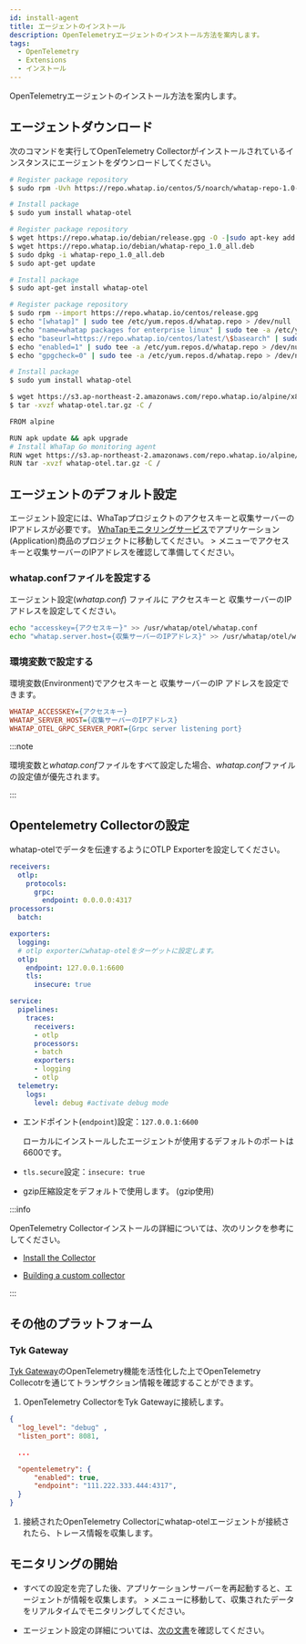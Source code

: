 ```yaml
---
id: install-agent
title: エージェントのインストール
description: OpenTelemetryエージェントのインストール方法を案内します。
tags:
  - OpenTelemetry
  - Extensions
  - インストール
---
```


<head>
<meta name="robots" content="noindex, nofollow"/>
</head>

OpenTelemetryエージェントのインストール方法を案内します。 

## エージェントダウンロード

次のコマンドを実行してOpenTelemetry Collectorがインストールされているインスタンスにエージェントをダウンロードしてください。

<Tabs groupId="os">
<TabItem value="rc" label="Red Hat/Centos">

```bash
# Register package repository
$ sudo rpm -Uvh https://repo.whatap.io/centos/5/noarch/whatap-repo-1.0-1.noarch.rpm

# Install package
$ sudo yum install whatap-otel
```

</TabItem>

<TabItem value="du" label="Debian/Ubuntu">

```bash
# Register package repository
$ wget https://repo.whatap.io/debian/release.gpg -O -|sudo apt-key add -
$ wget https://repo.whatap.io/debian/whatap-repo_1.0_all.deb
$ sudo dpkg -i whatap-repo_1.0_all.deb
$ sudo apt-get update

# Install package
$ sudo apt-get install whatap-otel
```

</TabItem>

<TabItem value="al" label="Amazon Linux">

```bash
# Register package repository
$ sudo rpm --import https://repo.whatap.io/centos/release.gpg
$ echo "[whatap]" | sudo tee /etc/yum.repos.d/whatap.repo > /dev/null
$ echo "name=whatap packages for enterprise linux" | sudo tee -a /etc/yum.repos.d/whatap.repo > /dev/null
$ echo "baseurl=https://repo.whatap.io/centos/latest/\$basearch" | sudo tee -a /etc/yum.repos.d/whatap.repo > /dev/null
$ echo "enabled=1" | sudo tee -a /etc/yum.repos.d/whatap.repo > /dev/null
$ echo "gpgcheck=0" | sudo tee -a /etc/yum.repos.d/whatap.repo > /dev/null

# Install package
$ sudo yum install whatap-otel
```

</TabItem>

<TabItem value="apl" label="Alpine Linux">

```bash
$ wget https://s3.ap-northeast-2.amazonaws.com/repo.whatap.io/alpine/x86_64/whatap-otel.tar.gz
$ tar -xvzf whatap-otel.tar.gz -C /
```

</TabItem>

<TabItem value="apldocker" label="Alpine Linux Docker">

```bash title="FROM alpine"
FROM alpine

RUN apk update && apk upgrade
# Install WhaTap Go monitoring agent
RUN wget https://s3.ap-northeast-2.amazonaws.com/repo.whatap.io/alpine/x86_64/whatap-otel.tar.gz
RUN tar -xvzf whatap-otel.tar.gz -C /
```

</TabItem>

</Tabs>

## エージェントのデフォルト設定

エージェント設定には、WhaTapプロジェクトのアクセスキーと収集サーバーのIPアドレスが必要です。 [WhaTapモニタリングサービス](https://service.whatap.io)でアプリケーション(Application)商品のプロジェクトに移動してください。 <Cmdname sid="management" className="uitext" /> > <Cmdname sid="agentInstall" className="uitext" /> メニューでアクセス キーと収集サーバーのIPアドレスを確認して準備してください。

### whatap.confファイルを設定する

エージェント設定(*whatap.conf*) ファイルに アクセスキーと 収集サーバーのIPアドレスを設定してください。

```bash
echo "accesskey={アクセスキー}" >> /usr/whatap/otel/whatap.conf
echo "whatap.server.host={収集サーバーのIPアドレス}" >> /usr/whatap/otel/whatap.conf
```

### 環境変数で設定する

環境変数(Environment)でアクセスキーと 収集サーバーのIP アドレスを設定できます。

```ini
WHATAP_ACCESSKEY={アクセスキー}
WHATAP_SERVER_HOST={収集サーバーのIPアドレス}
WHATAP_OTEL_GRPC_SERVER_PORT={Grpc server listening port}
```

:::note

環境変数と*whatap.conf*ファイルをすべて設定した場合、*whatap.conf*ファイルの設定値が優先されます。

:::

## Opentelemetry Collectorの設定

whatap-otelでデータを伝達するようにOTLP Exporterを設定してください。

```yaml title="otel-collector-config.yaml" showLineNumbers{13,14-15}
receivers:
  otlp:
    protocols:
      grpc:
        endpoint: 0.0.0.0:4317
processors:
  batch:

exporters:
  logging:
  # otlp exporterにwhatap-otelをターゲットに設定します。 
  otlp:
    endpoint: 127.0.0.1:6600
    tls:
      insecure: true

service:
  pipelines:
    traces:
      receivers:
      - otlp
      processors:
      - batch
      exporters:
      - logging
      - otlp
  telemetry:
    logs:
      level: debug #activate debug mode
```

- エンドポイント(`endpoint`)設定：`127.0.0.1:6600`

  ローカルにインストールしたエージェントが使用するデフォルトのポートは 6600です。

- `tls.secure`設定：`insecure: true`

- gzip圧縮設定をデフォルトで使用します。 (gzip使用)

:::info

OpenTelemetry Collectorインストールの詳細については、次のリンクを参考にしてください。

- [Install the Collector](https://opentelemetry.io/docs/collector/installation/)

- [Building a custom collector](https://opentelemetry.io/docs/collector/custom-collector/)

:::

## その他のプラットフォーム

### Tyk Gateway

[Tyk Gateway](https://tyk.io/)のOpenTelemetry機能を活性化した上でOpenTelemetry Collecotrを通じてトランザクション情報を確認することができます。 

1. OpenTelemetry CollectorをTyk Gatewayに接続します。 

```json title="tyk.conf"
{
  "log_level": "debug" ,
  "listen_port": 8081,

  ...

  "opentelemetry": {
      "enabled": true,
      "endpoint": "111.222.333.444:4317",
  }
}
```

1. 接続されたOpenTelemetry Collectorにwhatap-otelエージェントが接続されたら、トレース情報を収集します。

## モニタリングの開始

- すべての設定を完了した後、アプリケーションサーバーを再起動すると、エージェントが情報を収集します。 <Cmdname sid="dashboard" className="uitext" /> > <Cmdname sid="application_dashboard" className="uitext" />メニューに移動して、収集されたデータをリアルタイムでモニタリングしてください。

- エージェント設定の詳細については、[次の文書](set-agent)を確認してください。
